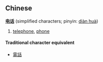==Chinese==
'''[[电]][[话]]''' (simplified characters; pinyin: [[diàn huà]])

# [[telephone]], [[phone]]

====Traditional character equivalent====
*[[電話]]